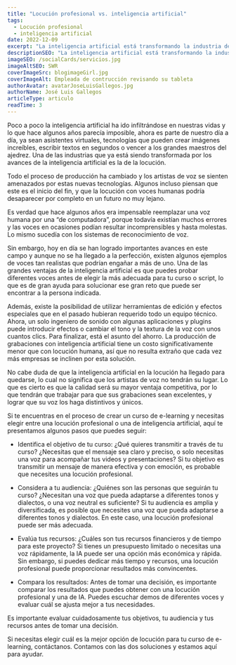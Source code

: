 ```yaml
---
title: "Locución profesional vs. inteligencia artificial"
tags:
  - Locución profesional
  - inteligencia artificial
date: 2022-12-09
excerpt: "La inteligencia artificial está transformando la industria de la locución, ofreciendo voces más realistas y herramientas de edición que permiten ahorrar costos. Si necesitas elegir entre una locución profesional o una de inteligencia artificial para tu curso de e-learning, nosotros podemos ayudarte."
descriptionSEO: "La inteligencia artificial está transformando la industria de la locución, ofreciendo voces más realistas y herramientas de edición que permiten ahorrar costos. Si necesitas elegir entre una locución profesional o una de inteligencia artificial para tu curso de e-learning, nosotros podemos ayudarte."
imageSEO: /socialCards/servicios.jpg
imageAltSEO: SWR
coverImageSrc: blogimageGirl.jpg
coverImageAlt: Empleada de contrucción revisando su tableta
authorAvatar: avatarJoseLuisGallegos.jpg
authorName: José Luis Gallegos
articleType: articulo
readTime: 3
---
```


Poco a poco la inteligencia artificial ha ido infiltrándose en nuestras vidas y lo que hace algunos años parecía imposible, ahora es parte de nuestro día a día, ya sean asistentes virtuales, tecnologías que pueden crear imágenes increíbles, escribir textos en segundos o vencer a los grandes maestros del ajedrez.
Una de las industrias que ya está siendo transformada por los avances de la inteligencia artificial es la de la locución.

Todo el proceso de producción ha cambiado y los artistas de voz se sienten amenazados por estas nuevas tecnologías. Algunos incluso piensan que este es el inicio del fin, y que la locución con voces humanas podría desaparecer por completo en un futuro no muy lejano.

Es verdad que hace algunos años era impensable reemplazar una voz humana por una “de computadora”, porque todavía existían muchos errores y las voces en ocasiones podían resultar incomprensibles y hasta molestas. Lo mismo sucedía con los sistemas de reconocimiento de voz.

Sin embargo, hoy en día se han logrado importantes avances en este campo y aunque no se ha llegado a la perfección, existen algunos ejemplos de voces tan realistas que podrían engañar a más de uno.
Una de las grandes ventajas de la inteligencia artificial es que puedes probar diferentes voces antes de elegir la más adecuada para tu curso o script, lo que es de gran ayuda para solucionar ese gran reto que puede ser encontrar a la persona indicada.

Además, existe la posibilidad de utilizar herramientas de edición y efectos especiales que en el pasado hubieran requerido todo un equipo técnico. Ahora, un solo ingeniero de sonido con algunas aplicaciones y plugins puede introducir efectos o cambiar el tono y la textura de la voz con unos cuantos clics.
Para finalizar, está el asunto del ahorro. La producción de grabaciones con inteligencia artificial tiene un costo significativamente menor que con locución humana, así que no resulta extraño que cada vez más empresas se inclinen por esta solución.

No cabe duda de que la inteligencia artificial en la locución ha llegado para quedarse, lo cual no significa que los artistas de voz no tendrán su lugar. Lo que es cierto es que la calidad será su mayor ventaja competitiva, por lo que tendrán que trabajar para que sus grabaciones sean excelentes, y lograr que su voz los haga distintivos y únicos.

Si te encuentras en el proceso de crear un curso de e-learning y necesitas elegir entre una locución profesional o una de inteligencia artificial, aquí te presentamos algunos pasos que puedes seguir:

- Identifica el objetivo de tu curso: ¿Qué quieres transmitir a través de tu curso? ¿Necesitas que el mensaje sea claro y preciso, o solo necesitas una voz para acompañar tus videos y presentaciones? Si tu objetivo es transmitir un mensaje de manera efectiva y con emoción, es probable que necesites una locución profesional.

- Considera a tu audiencia: ¿Quiénes son las personas que seguirán tu curso? ¿Necesitan una voz que pueda adaptarse a diferentes tonos y dialectos, o una voz neutral es suficiente? Si tu audiencia es amplia y diversificada, es posible que necesites una voz que pueda adaptarse a diferentes tonos y dialectos. En este caso, una locución profesional puede ser más adecuada.

- Evalúa tus recursos: ¿Cuáles son tus recursos financieros y de tiempo para este proyecto? Si tienes un presupuesto limitado o necesitas una voz rápidamente, la IA puede ser una opción más económica y rápida. Sin embargo, si puedes dedicar más tiempo y recursos, una locución profesional puede proporcionar resultados más convincentes.

- Compara los resultados: Antes de tomar una decisión, es importante comparar los resultados que puedes obtener con una locución profesional y una de IA. Puedes escuchar demos de diferentes voces y evaluar cuál se ajusta mejor a tus necesidades.

Es importante evaluar cuidadosamente tus objetivos, tu audiencia y tus recursos antes de tomar una decisión.

<LinkWithPreview link='https://murf.ai/' />

Si necesitas elegir cuál es la mejor opción de locución para tu curso de e-learning, contáctanos. Contamos con las dos soluciones y estamos aquí para ayudar.
